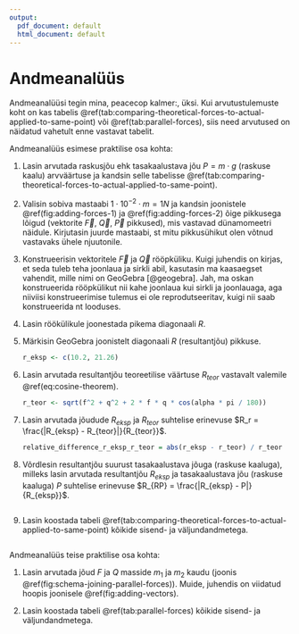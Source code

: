 ```yaml
---
output:
  pdf_document: default
  html_document: default
---
```


# Andmeanalüüs

Andmeanalüüsi tegin mina, peacecop kalmer:, üksi. Kui arvutustulemuste
koht on kas tabelis
\@ref(tab:comparing-theoretical-forces-to-actual-applied-to-same-point)
või \@ref(tab:parallel-forces), siis need arvutused on näidatud vahetult
enne vastavat tabelit.

Andmeanalüüs esimese praktilise osa kohta:

1.  Lasin arvutada raskusjõu ehk tasakaalustava jõu $P = m \cdot g$
    (raskuse kaalu) arvväärtuse ja kandsin selle tabelisse
    \@ref(tab:comparing-theoretical-forces-to-actual-applied-to-same-point).

2.  Valisin sobiva mastaabi $1 \cdot 10^{-2} \cdot m = 1 N$ ja kandsin
    joonistele \@ref(fig:adding-forces-1) ja \@ref(fig:adding-forces-2)
    õige pikkusega lõigud (vektorite $\overrightarrow{F}$,
    $\overrightarrow{Q}$, $\overrightarrow{P}$ pikkused), mis vastavad
    dünamomeetri näidule. Kirjutasin juurde mastaabi, st mitu
    pikkusühikut olen võtnud vastavaks ühele njuutonile.

3.  Konstrueerisin vektoritele $\overrightarrow{F}$ ja
    $\overrightarrow{Q}$ rööpküliku. Kuigi juhendis on kirjas, et seda
    tuleb teha joonlaua ja sirkli abil, kasutasin ma kaasaegset
    vahendit, mille nimi on GeoGebra [@geogebra]. Jah, ma oskan
    konstrueerida rööpkülikut nii kahe joonlaua kui sirkli ja
    joonlauaga, aga niiviisi konstrueerimise tulemus ei ole
    reprodutseeritav, kuigi nii saab konstrueerida nt looduses.

4.  Lasin röökülikule joonestada pikema diagonaali *R*.

    ```{=tex}
    \begin{figure}
    \begin{subfigure}{0.55\textwidth}
    \begin{tikzpicture}[line cap=round,line join=round,>=triangle 45,x=1cm,y=1cm]
    \begin{axis}[
    x=1cm,y=1cm,
    axis lines=middle,
    ymajorgrids=true,
    xmajorgrids=true,
    xmin=-4.448369560180092,
    xmax=4,
    ymin=-11,
    ymax=12,
    xtick={-4,-3,...,3},
    ytick={-10,-9,...,11},
    \axispapermm,
    xlabel={jõud [N]},
    ylabel={jõud [N]}]
    \clip(-4.448369560180092,-10.07662339842799) rectangle (9.148475046770661,13.444828113324013);
    \fill[line width=2pt,color=zzttqq,fill=zzttqq,fill opacity=0.10000000149011612] (0,0) -- (2.4721359549995796,7.608452130361228) -- (-0.592041817476332,10.179602569107386) -- (-3.0641777724759116,2.571150438746158) -- cycle;
    \draw [->,line width=1pt] (0,0) -- (0,-9.8182);
    \draw [->,line width=1pt] (0,0) -- (2.4721359549995796,7.608452130361228);
    \draw [->,line width=1pt] (0,0) -- (-3.0641777724759116,2.571150438746158);
    \draw [->,line width=.5pt] (-3.0641777724759116,2.571150438746158) -- (-0.592041817476332,10.179602569107386);
    \draw [line width=.5pt,color=zzttqq] (0,0)-- (2.4721359549995796,7.608452130361228);
    \draw [line width=.5pt,color=zzttqq] (2.4721359549995796,7.608452130361228)-- (-0.592041817476332,10.179602569107386);
    \draw [line width=.5pt,color=zzttqq] (-0.592041817476332,10.179602569107386)-- (-3.0641777724759116,2.571150438746158);
    \draw [line width=.5pt,color=zzttqq] (-3.0641777724759116,2.571150438746158)-- (0,0);
    \draw [->,line width=1pt] (0,0)-- (-0.592041817476332,10.179602569107386);
    \begin{scriptsize}
    \draw [fill=ududff] (0,0) circle (2.5pt);
    \draw[color=ududff] (1,0.8546729628492933) node {$O$};
    \draw [fill=ududff] (0,-9.8182) circle (2.5pt);
    \draw[color=ududff] (0.3105260522526718,-8.976891599099813) node {$C$};
    \draw[color=black] (1,-4.296439320937871) node {$\overrightarrow{P}$};
    \draw[color=black] (2,4.436918561219047) node {$\overrightarrow{Q}$};
    \draw [fill=uuuuuu] (2.4721359549995796,7.608452130361228) circle (2pt);
    \draw[color=uuuuuu] (2.7945649708302134,8.411380830943154) node {$B$};
    \draw[color=black] (-2.3500527432952856,1) node {$\overrightarrow{F}$};
    \draw [fill=uuuuuu] (-3.0641777724759116,2.571150438746158) circle (2pt);
    \draw[color=uuuuuu] (-4,3.3648596595171503) node {$A$};
    \draw [fill=uuuuuu] (-0.592041817476332,10.179602569107386) circle (2pt);
    \draw[color=uuuuuu] (-1,10.97386308379159) node {$D$};
    \draw[color=black] (0,5.718159687643265) node {$\overrightarrow{R} = 10.2$};
    \end{scriptsize}
    \end{axis}
    \end{tikzpicture}
      \caption{Esimese katse jõuvektorid on esitatud mõõtkavas 1:1.} \label{fig:adding-forces-1}
    \end{subfigure}
    \hspace{.2cm}
    \begin{subfigure}{0.45\textwidth}
    \begin{tikzpicture}[line cap=round,line join=round,>=triangle 45,x=1cm,y=1cm]
    \begin{axis}[
    x=.5cm,y=.5cm,
    axis lines=middle,
    ymajorgrids=true,
    xmajorgrids=true,
    xmin=-6,
    xmax=6,
    ymin=-22,
    ymax=24.080091226829857,
    xtick={-6,-8,...,6},
    ytick={-20,-18,...,22},
    \axispapermm,
    xlabel={jõud [N]},
    ylabel={jõud [N]}]
    \clip(-10.05208112091064,-21.228977271558005) rectangle (20.34884225865241,24.080091226829857);
    \fill[line width=2pt,color=zzttqq,fill=zzttqq,fill opacity=0.10000000149011612] (0,0) -- (4.944271909999159,15.216904260722456) -- (-0.3042003219248981,21.254580902504635) -- (-5.248472231924057,6.037676641782177) -- cycle;
    \draw [->,line width=1pt] (0,0) -- (0,-19.636);
    \draw [->,line width=1pt] (0,0) -- (4.944271909999159,15.216904260722456);
    \draw [->,line width=1pt] (0,0) -- (-5.248472231924057,6.037676641782177);
    \draw [->,line width=.5pt] (-5.248472231924057,6.037676641782177) -- (-0.3042003219248981,21.254580902504635);
    \draw [line width=.5pt,color=zzttqq] (0,0)-- (4.944271909999159,15.216904260722456);
    \draw [line width=.5pt,color=zzttqq] (4.944271909999159,15.216904260722456)-- (-0.3042003219248981,21.254580902504635);
    \draw [line width=.5pt,color=zzttqq] (-0.3042003219248981,21.254580902504635)-- (-5.248472231924057,6.037676641782177);
    \draw [line width=.5pt,color=zzttqq] (-5.248472231924057,6.037676641782177)-- (0,0);
    \draw [->,line width=1pt] (0,0)-- (-0.3042003219248981,21.254580902504635);
    \begin{scriptsize}
    \draw [fill=ududff] (0,0) circle (2.5pt);
    \draw[color=ududff] (1,1.0747770924871178) node {$O$};
    \draw [fill=ududff] (0,-19.636) circle (2.5pt);
    \draw[color=ududff] (1,-20) node {$C$};
    \draw[color=black] (1,-9.273229519402754) node {$\overrightarrow{P}$};
    \draw[color=black] (4,8.031911481271836) node {$\overrightarrow{Q}$};
    \draw [fill=uuuuuu] (4.944271909999159,15.216904260722456) circle (2pt);
    \draw[color=uuuuuu] (5.382233825636756,16.158312153885916) node {$B$};
    \draw[color=black] (-4,2.5948232614652915) node {$\overrightarrow{F}$};
    \draw [fill=uuuuuu] (-5.248472231924057,6.037676641782177) circle (2pt);
    \draw[color=uuuuuu] (-5.5,6.979571825825408) node {$A$};
    \draw [fill=uuuuuu] (-0.3042003219248981,21.254580902504635) circle (2pt);
    \draw[color=uuuuuu] (0.12053554840468864,22.23849682979861) node {$D$};
    \draw[color=black] (-0.054854394169713494,11) node {$\overrightarrow{R} = 21.26$};
    \end{scriptsize}
    \end{axis}
    \end{tikzpicture}
      \caption{Teise katse jõuvektorid on esitatud mõõtkavas 1:2.} \label{fig:adding-forces-2}
    \end{subfigure}
      \caption{Katsete jõuvektorid} \label{fig:adding-forces}
    \end{figure}
    ```

5.  Märkisin GeoGebra joonistelt diagonaali *R* (resultantjõu) pikkuse.

    ```r
    r_eksp <- c(10.2, 21.26)
    ```

6.  Lasin arvutada resultantjõu teoreetilise väärtuse $R_{teor}$
    vastavalt valemile \@ref(eq:cosine-theorem).

    ```r
    r_teor <- sqrt(f^2 + q^2 + 2 * f * q * cos(alpha * pi / 180))
    ```

7.  Lasin arvutada jõudude $R_{eksp}$ ja $R_{teor}$ suhtelise erinevuse
    $R_r = \frac{|R_{eksp} - R_{teor}|}{R_{teor}}$.

    ```r
    relative_difference_r_eksp_r_teor = abs(r_eksp - r_teor) / r_teor
    ```

8.  Võrdlesin resultantjõu suurust tasakaalustava jõuga (raskuse
    kaaluga), milleks lasin arvutada resultantjõu $R_{eksp}$ ja
    tasakaalustava jõu (raskuse kaaluga) *P* suhtelise erinevuse
    $R_{RP} = \frac{|R_{eksp} - P|}{R_{eksp}}$.

    ```r
    ```

9.  Lasin koostada tabeli
    \@ref(tab:comparing-theoretical-forces-to-actual-applied-to-same-point)
    kõikide sisend- ja väljundandmetega.

    ```r
    ```

Andmeanalüüs teise praktilise osa kohta:

1.  Lasin arvutada jõud *F* ja *Q* masside $m_1$ ja $m_2$ kaudu (joonis
    \@ref(fig:schema-joining-parallel-forces)). Muide, juhendis on
    viidatud hoopis joonisele \@ref(fig:adding-vectors).

4.  Lasin koostada tabeli \@ref(tab:parallel-forces) kõikide sisend- ja
    väljundandmetega.

    ```r
    ```
